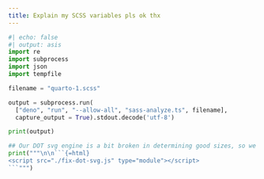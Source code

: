 ```yaml
---
title: Explain my SCSS variables pls ok thx
---
```


````python
#| echo: false
#| output: asis
import re
import subprocess
import json
import tempfile

filename = "quarto-1.scss"

output = subprocess.run(
  ["deno", "run", "--allow-all", "sass-analyze.ts", filename], 
  capture_output = True).stdout.decode('utf-8')

print(output)

## Our DOT svg engine is a bit broken in determining good sizes, so we will help it here.
print("""\n\n```{=html}
<script src="./fix-dot-svg.js" type="module"></script>
```""")
````